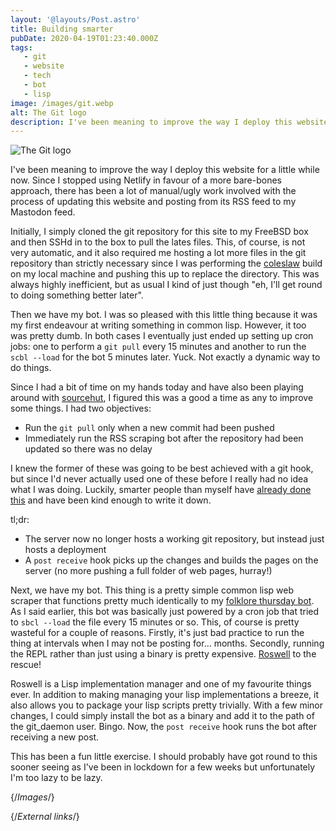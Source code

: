 ```yaml
---
layout: '@layouts/Post.astro'
title: Building smarter
pubDate: 2020-04-19T01:23:40.000Z
tags: 
   - git
   - website
   - tech
   - bot
   - lisp
image: /images/git.webp
alt: The Git logo
description: I've been meaning to improve the way I deploy this website for a little while now. Since I stopped using Netlify in favour of a more bare-bones approach, there has been a lot of manual/ugly work involved with the process of updating this website and posting from its RSS feed to my Mastodon feed.
---
```


![The Git logo][git]

I've been meaning to improve the way I deploy this website for a little while now. Since I stopped using Netlify in favour of a more bare-bones approach, there has been a lot of manual/ugly work involved with the process of updating this website and posting from its RSS feed to my Mastodon feed.

Initially, I simply cloned the git repository for this site to my FreeBSD box and then SSHd in to the box to pull the lates files. This, of course, is not very automatic, and it also required me hosting a lot more files in the git repository than strictly necessary since I was performing the [coleslaw][coleslaw] build on my local machine and pushing this up to replace the directory. This was always highly inefficient, but as usual I kind of just though "eh, I'll get round to doing something better later".

Then we have my bot. I was so pleased with this little thing because it was my first endeavour at writing something in common lisp. However, it too was pretty dumb. In both cases I eventually just ended up setting up cron jobs: one to perform a `git pull` every 15 minutes and another to run the `scbl --load` for the bot 5 minutes later. Yuck. Not exactly a dynamic way to do things.

Since I had a bit of time on my hands today and have also been playing around with [sourcehut][sourcehut], I figured this was a good a time as any to improve some things. I had two objectives:

* Run the `git pull` only when a new commit had been pushed
* Immediately run the RSS scraping bot after the repository had been updated so there was no delay

I knew the former of these was going to be best achieved with a git hook, but since I'd never actually used one of these before I really had no idea what I was doing. Luckily, smarter people than myself have [already done this][git-hook] and have been kind enough to write it down.

tl;dr:

* The server now no longer hosts a working git repository, but instead just hosts a deployment
* A `post receive` hook picks up the changes and builds the pages on the server (no more pushing a full folder of web pages, hurray!)

Next, we have my bot. This thing is a pretty simple common lisp web scraper that functions pretty much identically to my [folklore thursday bot][folklorebot-lisp]. As I said earlier, this bot was basically just powered by a cron job that tried to `sbcl --load` the file every 15 minutes or so. This, of course is pretty wasteful for a couple of reasons. Firstly, it's just bad practice to run the thing at intervals when I may not be posting for… months. Secondly, running the REPL rather than just using a binary is pretty expensive. [Roswell][roswell] to the rescue!

Roswell is a Lisp implementation manager and one of my favourite things ever. In addition to making managing your lisp implementations a breeze, it also allows you to package your lisp scripts pretty trivially. With a few minor changes, I could simply install the bot as a binary and add it to the path of the git_daemon user. Bingo. Now, the `post receive` hook runs the bot after receiving a new post.

This has been a fun little exercise. I should probably have got round to this sooner seeing as I've been in lockdown for a few weeks but unfortunately I'm too lazy to be lazy.

{/*Images*/}

[git]: /images/git.webp

{/*External links*/}

[coleslaw]: https://github.com/coleslaw-org/coleslaw
[folklorebot-lisp]: https://github.com/Sporiff/folklorebot-lisp
[git-hook]: https://gist.github.com/noelboss/3fe13927025b89757f8fb12e9066f2fa
[roswell]: https://github.com/roswell/roswell
[sourcehut]: https://sourcehut.org
